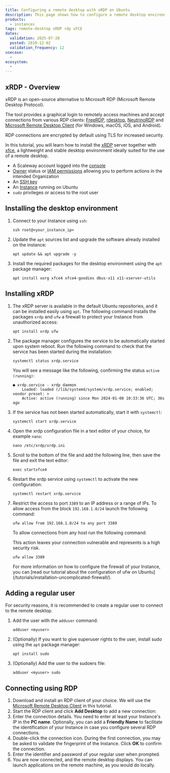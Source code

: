 ```yaml
---
title: Configuring a remote desktop with xRDP on Ubuntu
description: This page shows how to configure a remote desktop environment with xfce and xrdp on Ubuntu
products:
  - instances
tags: remote-desktop xRDP rdp xFCE
dates:
  validation: 2025-07-28
  posted: 2019-12-02
  validation_frequency: 12
usecase:
  -
ecosystem:
  -
---
```




## xRDP - Overview

xRDP is an open-source alternative to Microsoft RDP (Microsoft Remote Desktop Protocol).

The tool provides a graphical login to remotely access machines and accept connections from various RDP clients: [FreeRDP](http://www.freerdp.com/), [rdesktop](https://www.rdesktop.org/), [NeutrinoRDP](https://github.com/neutrinolabs/NeutrinoRDP) and [Microsoft Remote Desktop Client](https://docs.microsoft.com/en-us/windows-server/remote/remote-desktop-services/clients/remote-desktop-clients) (for Windows, macOS, iOS, and Android).

RDP connections are encrypted by default using TLS for increased security.

In this tutorial, you will learn how to install the [xRDP](http://xrdp.org/) server together with [xfce](https://xfce.org/), a lightweight and stable desktop environment ideally suited for the use of a remote desktop.

<Requirements />

- A Scaleway account logged into the [console](https://console.scaleway.com)
- [Owner](/iam/concepts/#owner) status or [IAM permissions](/iam/concepts/#permission) allowing you to perform actions in the intended Organization
- An [SSH key](/organizations-and-projects/how-to/create-ssh-key/)
- An [Instance](/instances/how-to/create-an-instance/) running on Ubuntu
- `sudo` privileges or access to the root user

## Installing the desktop environment

1. Connect to your Instance using `ssh`:
    ```
    ssh root@<your_instance_ip>
    ```
2. Update the `apt` sources list and upgrade the software already installed on the instance:
    ```
    apt update && apt upgrade -y
    ```
3. Install the required packages for the desktop environment using the `apt` package manager:
    ```
    apt install xorg xfce4 xfce4-goodies dbus-x11 x11-xserver-utils
    ```

## Installing xRDP

1. The xRDP server is available in the default Ubuntu repositories, and it can be installed easily using `apt`. The following command installs the packages `xrdp` and `ufw` a firewall to protect your Instance from unauthorized access:
    ```
    apt install xrdp ufw
    ```
2. The package manager configures the service to be automatically started upon system reboot. Run the following command to check that the service has been started during the installation:
    ```
    systemctl status xrdp.service
    ```

    You will see a message like the following, confirming the status `active (running)`:

    ```
    ● xrdp.service - xrdp daemon
        Loaded: loaded (/lib/systemd/system/xrdp.service; enabled; vendor preset: >
        Active: active (running) since Mon 2024-01-08 10:33:36 UTC; 36s ago
    ```
3. If the service has not been started automatically, start it with `systemctl`:
    ```
    systemctl start xrdp.service
    ```
4. Open the xrdp configuration file in a text editor of your choice, for example `nano`:
    ```
    nano /etc/xrdp/xrdp.ini
    ```
5. Scroll to the bottom of the file and add the following line, then save the file and exit the text editor:
    ```
    exec startxfce4
    ```
6. Restart the xrdp service using `systemctl` to activate the new configuration:
    ```
    systemctl restart xrdp.service
    ```
7. Restrict the access to port `3389` to an IP address or a range of IPs. To allow access from the block `192.168.1.0/24` launch the following command:
    ```
    ufw allow from 192.168.1.0/24 to any port 3389
    ```

    To allow connections from any host run the following command:

    <Message type="important">
      This action leaves your connection vulnerable and represents is a high security risk.
    </Message>

    ```
    ufw allow 3389
    ```

    <Message type="tip">
      For more information on how to configure the firewall of your Instance, you can [read our tutorial about the configuration of ufw on Ubuntu](/tutorials/installation-uncomplicated-firewall/).
    </Message>

## Adding a regular user

For security reasons, it is recommended to create a regular user to connect to the remote desktop.

1. Add the user with the `adduser` command:
    ```
    adduser <myuser>
    ```
2. (Optionally) If you want to give superuser rights to the user, install sudo using the `apt` package manager:
    ```
    apt install sudo
    ```
3. (Optionally) Add the user to the sudoers file:
    ```
    adduser <myuser> sudo
    ```

## Connecting using RDP

1. Download and install an RDP client of your choice. We will use the [Microsoft Remote Desktop Client](https://docs.microsoft.com/en-us/windows-server/remote/remote-desktop-services/clients/remote-desktop-clients) in this tutorial.
2. Start the RDP client and click **Add Desktop** to add a new connection:
    <Lightbox image={image} alt="" />
3. Enter the connection details. You need to enter at least your Instance's IP in the **PC name**. Optionally, you can add a **Friendly Name** to facilitate the identification of your Instance in case you configure several RDP connections.
    <Lightbox image={image2} alt="" />
4. Double-click the connection icon. During the first connection, you may be asked to validate the fingerprint of the Instance. Click **OK** to confirm the connection.
5. Enter the identifier and password of your regular user when prompted.
6. You are now connected, and the remote desktop displays. You can launch applications on the remote machine, as you would do locally.
    <Lightbox image={image3} alt="" />